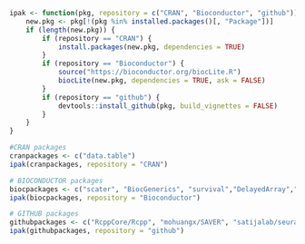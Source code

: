 ```{r}
ipak <- function(pkg, repository = c("CRAN", "Bioconductor", "github")) {
    new.pkg <- pkg[!(pkg %in% installed.packages()[, "Package"])]
    if (length(new.pkg)) {
        if (repository == "CRAN") {
            install.packages(new.pkg, dependencies = TRUE)
        }
        if (repository == "Bioconductor") {
            source("https://bioconductor.org/biocLite.R")
            biocLite(new.pkg, dependencies = TRUE, ask = FALSE)
        }
        if (repository == "github") {
            devtools::install_github(pkg, build_vignettes = FALSE)
        }
    }
}

#CRAN packages
cranpackages <- c("data.table")
ipak(cranpackages, repository = "CRAN")

# BIOCONDUCTOR packages
biocpackages <- c("scater", "BiocGenerics", "survival","DelayedArray","scran","biomaRt","monocle","edgeR","tools","pastecs","plotrix","FNN","rsvd","Matrix","RColorBrewer","M3Drop","VennDiagram","MAST","ggplot2","GenomicRanges","ReactomePA","clusterProfiler", "devtools", "pathview")
ipak(biocpackages, repository = "Bioconductor")

# GITHUB packages
githubpackages <- c("RcppCore/Rcpp", "mohuangx/SAVER", "satijalab/seurat")
ipak(githubpackages, repository = "github")
```



